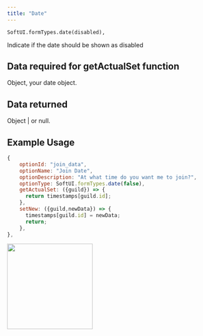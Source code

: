 ```yaml
---
title: "Date"
---
```


```
SoftUI.formTypes.date(disabled),
```

<ParamField path="disabled" type="boolean" required>
  Indicate if the date should be shown as disabled
</ParamField>

## Data required for getActualSet function

Object, your date object.

## Data returned

Object | or null.

## Example Usage

```javascript
{
    optionId: "join_data",
    optionName: "Join Date",
    optionDescription: "At what time do you want me to join?",
    optionType: SoftUI.formTypes.date(false),
    getActualSet: ({guild}) => {
      return timestamps[guild.id];
    },
    setNew: ({guild,newData}) => {
      timestamps[guild.id] = newData;
      return;
    },
},

```

<img height="200" src="/images/formtypes/softui-date.png" />
